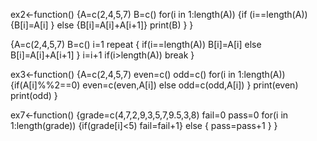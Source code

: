ex2<-function()
  {A=c(2,4,5,7)
B=c()
for(i in 1:length(A))
{if (i==length(A))
{B[i]=A[i]
}
else 
{B[i]=A[i]+A[i+1]}
    print(B)
}
}

{A=c(2,4,5,7)
B=c()
i=1
repeat
{ if(i==length(A))
  B[i]=A[i]
else
  B[i]=A[i]+A[i+1]
}
i=i+1
if(i>length(A))
  break
}

ex3<-function()
  {A=c(2,4,5,7)
  even=c()
  odd=c()
  for(i in 1:length(A))
    {if(A[i]%%2==0)
      even=c(even,A[i])
    else
      odd=c(odd,A[i])
  }
  print(even)
  print(odd)
}

ex7<-function()
  {grade=c(4,7,2,9,3,5,7,9.5,3,8)
  fail=0
  pass=0
  for(i in 1:length(grade))
  {if(grade[i]<5)
  fail=fail+1}
  else
  {
  pass=pass+1
  }
}

  